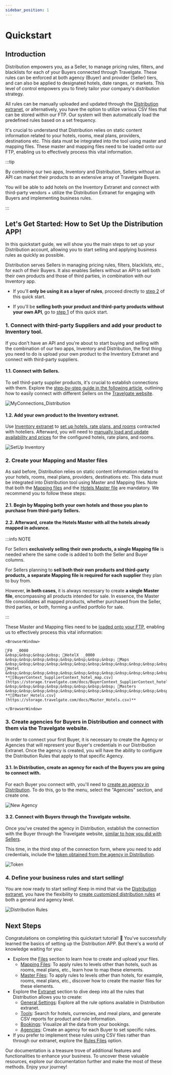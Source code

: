 ```yaml
---
sidebar_position: 1
---
```


# Quickstart

## Introduction

Distribution empowers you, as a Seller, to manage pricing rules, filters, and blacklists for each of your Buyers connected through Travelgate. These rules can be enforced at both agency (Buyer) and provider (Seller) tiers, and can also be applied to designated hotels, date ranges, or markets. This level of control empowers you to finely tailor your company's distribution strategy.

All rules can be manually uploaded and updated through the [Distribution extranet](https://travelb2b.travelgatex.com/login), or alternatively, you have the option to utilize various CSV files that can be stored within our FTP. Our system will then automatically load the predefined rules based on a set frequency.

It's crucial to understand that Distribution relies on static content information related to your hotels, rooms, meal plans, providers, destinations etc. This data must be integrated into the tool using master and mapping files. These master and mapping files need to be loaded onto our FTP, enabling us to effectively process this vital information.

:::tip

By combining our two apps, Inventory and Distribution, Sellers without an API can market their products to an extensive array of Travelgate Buyers. 

You will be able to add hotels on the Inventory Extranet and connect with third-party vendors + utilize the Distribution Extranet for engaging with Buyers and implementing business rules.

:::

## Let's Get Started: How to Set Up the Distribution APP!

In this quickstart guide, we will show you the main steps to set up your Distribution account, allowing you to start selling and applying business rules as quickly as possible.

Distribution serves Sellers in managing pricing rules, filters, blacklists, etc., for each of their Buyers. It also enables Sellers without an API to sell both their own products and those of third parties, in combination with our Inventory app.

* If you'll **only be using it as a layer of rules**, proceed directly to [step 2](quickstart#2-create-your-mapping-and-master-files) of this quick start.

* If you'll be **selling both your product and third-party products without your own API**, go to [step 1](quickstart#1-connect-with-sellers) of this quick start.

### 1. Connect with third-party Suppliers and add your product to Inventory tool.

If you don't have an API and you're about to start buying and selling with the combination of our two apps, Inventory and Distribution, the first thing you need to do is upload your own product to the Inventory Extranet and connect with third-party suppliers.

#### 1.1. Connect with Sellers.

To sell third-party supplier products, it's crucial to establish connections with them. Explore the [step-by-step guide in the following article](../../../kb/connections/my-connections/guick-guide-to-auto-activations), outlining how to easily connect with different Sellers on the [Travelgate website](https://app.travelgatex.com/connections/myconnections).

![MyConnections_Distribution](https://storage.travelgate.com/docs/MyConnections_Distribution.png)

#### 1.2. Add your own product to the Inventory extranet.

Use [Inventory extranet](https://inventory.xmltravelgate.com/Account/Login?ReturnUrl=%2f) to [set up hotels, rate plans, and rooms](../inventory/extranet/set-up/setup) contracted with hoteliers. Afterward, you will need to [manually load and update availability and prices](../inventory/extranet/availability-and-rates/manual-load/overview) for the configured hotels, rate plans, and rooms.

![SetUp Inventory](https://storage.travelgate.com/docs/setup-inventory.png)

### 2. Create your Mapping and Master files

As said before, Distribution relies on static content information related to your hotels, rooms, meal plans, providers, destinations etc. This data must be integrated into Distribution tool using Master and Mapping files. Note that both the [Mapping files](../distribution/files/mapping-files/mapping) and the [Hotels Master file](../distribution/files/master-files/hotels) are mandatory. We recommend you to follow these steps:

#### 2.1. Begin by Mapping both your own hotels and those you plan to purchase from third-party Sellers.

#### 2.2. Afterward, create the Hotels Master with all the hotels already mapped in advance.

:::info NOTE

For Sellers **exclusively selling their own products, a single Mapping file** is needed where the same code is added to both the Seller and Buyer columns.

For Sellers planning to **sell both their own products and third-party products, a separate Mapping file is required for each supplier** they plan to buy from.

However, **in both cases**, it is always necessary to create **a single Master file**, encompassing all products intended for sale. In essence, the Master file consolidates all mapped products, whether purchased from the Seller, third parties, or both, forming a unified portfolio for sale.

:::

These Master and Mapping files need to be [loaded onto your FTP](../distribution/files/overview), enabling us to effectively process this vital information:

```mdx-code-block
<BrowserWindow>

📁F0  _0000  
&nbsp;&nbsp;&nbsp;&nbsp; 📁HotelX  _0000  
&nbsp;&nbsp;&nbsp;&nbsp;&nbsp;&nbsp;&nbsp;&nbsp; 📁Maps  
&nbsp;&nbsp;&nbsp;&nbsp;&nbsp;&nbsp;&nbsp;&nbsp;&nbsp;&nbsp;&nbsp;&nbsp; 📁Hotel  
&nbsp;&nbsp;&nbsp;&nbsp;&nbsp;&nbsp;&nbsp;&nbsp;&nbsp;&nbsp;&nbsp;&nbsp;&nbsp;&nbsp;&nbsp;&nbsp; **📄[BuyerContext_SupplierContext_hotel_map.csv](https://storage.travelgate.com/docs/BuyerContext_SupplierContext_hotel_map.csv)**  
&nbsp;&nbsp;&nbsp;&nbsp;&nbsp;&nbsp;&nbsp;&nbsp; 📁Masters  
&nbsp;&nbsp;&nbsp;&nbsp;&nbsp;&nbsp;&nbsp;&nbsp;&nbsp;&nbsp;&nbsp;&nbsp; **📄[Master_Hotels.csv](https://storage.travelgate.com/docs/Master_Hotels.csv)**  

</BrowserWindow>
```

### 3. Create agencies for Buyers in Distribution and connect with them via the Travelgate website.

In order to connect your first Buyer, it is necessary to create the Agency or Agencies that will represent your Buyer's credentials in our Distribution Extranet. Once the agency is created, you will have the ability to configure the Distribution Rules that apply to that specific Agency.

#### 3.1. In Distribution, create an agency for each of the Buyers you are going to connect with.

For each Buyer you connect with, you'll need to [create an agency in Distribution](../../../docs/apps/distribution/extranet/agencies). To do this, go to the menu, select the "Agencies" section, and create one.

![New Agency](https://storage.travelgate.com/docs/New_agency.png)

#### 3.2. Connect with Buyers through the Travelgate website.

Once you've created the agency in Distribution, establish the connection with the Buyer through the Travelgate website, [similar to how you did with Sellers](quickstart#11-connect-with-sellers).

This time, in the third step of the connection form, where you need to add credentials, include the [token obtained from the agency in Distribution](../../../docs/apps/distribution/extranet/agencies).

![Token](https://storage.travelgate.com/docs/Token_distribution.png)

### 4. Define your business rules and start selling!

You are now ready to start selling! Keep in mind that via the [Distribution extranet](https://travelb2b.travelgatex.com/login), you have the flexibility to [create customized distribution rules](../../../docs/apps/distribution/extranet/general-settings/overview) at both a general and agency level.

![Distribution Rules](https://storage.travelgate.com/docs/Distribution_rules.png)


## Next Steps

Congratulations on completing this quickstart tutorial! 🎉 You've successfully learned the basics of setting up the Distribution APP. But there's a world of knowledge waiting for you:

- Explore the [Files](../distribution/files/overview) section to learn how to create and upload your files.
    - [Mapping Files](../distribution/files/mapping-files/mapping): To apply rules to levels other than hotels, such as rooms, meal plans, etc., learn how to map these elements.
    - [Master Files](../distribution/files/master-files/overview): To apply rules to levels other than hotels, for example, rooms, meal plans, etc., discover how to create the master files for these elements.
- Explore the [Extranet](../distribution/extranet/overview) section to dive deep into all the rules that Distribution allows you to create:
    - [General Settings](../distribution/extranet/general-settings/overview): Explore all the rule options available in Distribution extranet.
    - [Tools](../distribution/extranet/tools/overview): Search for hotels, currencies, and meal plans, and generate CSV reports for product and rule information.
    - [Bookings](../distribution/extranet/bookings): Visualize all the data from your bookings.
    - [Agencies](../distribution/extranet/agencies): Create an agency for each Buyer to set specific rules.
- If you prefer to implement these rules using CSV files rather than through our extranet, explore the [Rules Files](../distribution/files/rules-files/overview) option.

Our documentation is a treasure trove of additional features and functionalities to enhance your business. To uncover these valuable resources, explore our documentation further and make the most of these methods. Enjoy your journey!